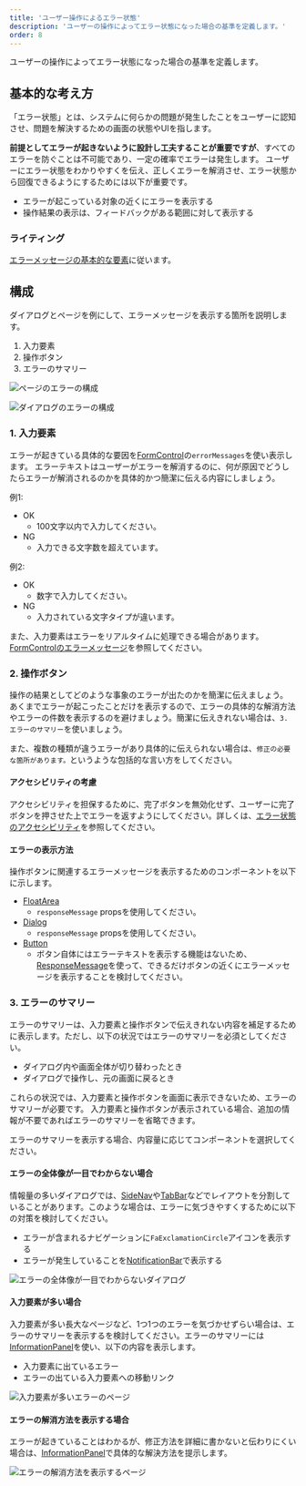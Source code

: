 ```yaml
---
title: 'ユーザー操作によるエラー状態'
description: 'ユーザーの操作によってエラー状態になった場合の基準を定義します。'
order: 8
---
```


ユーザーの操作によってエラー状態になった場合の基準を定義します。

## 基本的な考え方
「エラー状態」とは、システムに何らかの問題が発生したことをユーザーに認知させ、問題を解決するための画面の状態やUIを指します。

**前提としてエラーが起きないように設計し工夫することが重要ですが**、すべてのエラーを防ぐことは不可能であり、一定の確率でエラーは発生します。
ユーザーにエラー状態をわかりやすくを伝え、正しくエラーを解消させ、エラー状態から回復できるようにするためには以下が重要です。

- エラーが起こっている対象の近くにエラーを表示する
- 操作結果の表示は、フィードバックがある範囲に対して表示する

### ライティング
[エラーメッセージの基本的な要素](/products/contents/error-messages/#h2-2)に従います。


## 構成
ダイアログとページを例にして、エラーメッセージを表示する箇所を説明します。

1. 入力要素
2. 操作ボタン
3. エラーのサマリー

![ページのエラーの構成](./images/user-aciton-error_fullpage_structure.png)

![ダイアログのエラーの構成](./images/user-aciton-error_dialog_structure.png)

### 1. 入力要素
エラーが起きている具体的な要因を[FormControl](/products/components/form-control/)の`errorMessages`を使い表示します。
エラーテキストはユーザーがエラーを解消するのに、何が原因でどうしたらエラーが解消されるのかを具体的かつ簡潔に伝える内容にしましょう。

例1:
- OK
    - 100文字以内で入力してください。
- NG
    - 入力できる文字数を超えています。

例2:
- OK
    - 数字で入力してください。
- NG
    - 入力されている文字タイプが違います。

また、入力要素はエラーをリアルタイムに処理できる場合があります。[FormControlのエラーメッセージ](https://smarthr.design/products/components/form-control/#h4-4)を参照してください。


### 2. 操作ボタン
操作の結果としてどのような事象のエラーが出たのかを簡潔に伝えましょう。
あくまでエラーが起こったことだけを表示するので、エラーの具体的な解消方法やエラーの件数を表示するのを避けましょう。簡潔に伝えきれない場合は、`3. エラーのサマリー`を使いましょう。

また、複数の種類が違うエラーがあり具体的に伝えられない場合は、`修正の必要な箇所があります。`というような包括的な言い方をしてください。

#### アクセシビリティの考慮
アクセシビリティを担保するために、完了ボタンを無効化せず、ユーザーに完了ボタンを押させた上でエラーを返すようにしてください。詳しくは、[エラー状態のアクセシビリティ](https://smarthr.design/products/design-patterns/modal-ui/#h2-3)を参照してください。

#### エラーの表示方法
操作ボタンに関連するエラーメッセージを表示するためのコンポーネントを以下に示します。

- [FloatArea](/products/components/float-area/)
    - `responseMessage` propsを使用してください。
- [Dialog](/products/components/dialog/)
    - `responseMessage` propsを使用してください。
- [Button](/products/components/button/)
    - ボタン自体にはエラーテキストを表示する機能はないため、[ResponseMessage](/products/components/response-message/)を使って、できるだけボタンの近くにエラーメッセージを表示することを検討してください。

  
### 3. エラーのサマリー
エラーのサマリーは、入力要素と操作ボタンで伝えきれない内容を補足するために表示します。ただし、以下の状況ではエラーのサマリーを必須としてください。

- ダイアログ内や画面全体が切り替わったとき
- ダイアログで操作し、元の画面に戻るとき

これらの状況では、入力要素と操作ボタンを画面に表示できないため、エラーのサマリーが必要です。
入力要素と操作ボタンが表示されている場合、追加の情報が不要であればエラーのサマリーを省略できます。

エラーのサマリーを表示する場合、内容量に応じてコンポーネントを選択してください。

#### エラーの全体像が一目でわからない場合
情報量の多いダイアログでは、[SideNav](/products/components/side-nav/)や[TabBar](/products/components/tab-bar/)などでレイアウトを分割していることがあります。このような場合は、エラーに気づきやすくするために以下の対策を検討してください。

- エラーが含まれるナビゲーションに`FaExclamationCircle`アイコンを表示する
- エラーが発生していることを[NotificationBar](/products/components/notification-bar/)で表示する

![エラーの全体像が一目でわからないダイアログ](./images/user-aciton-error_dialog_not_clear_error.png)

#### 入力要素が多い場合
入力要素が多い長大なページなど、1つ1つのエラーを気づかせずらい場合は、エラーのサマリーを表示するを検討してください。エラーのサマリーには[InformationPanel](/products/components/information-panel/)を使い、以下の内容を表示します。

- 入力要素に出ているエラー
- エラーの出ている入力要素への移動リンク

![入力要素が多いエラーのページ](./images/user-aciton-error_too_many_inputs.png)

#### エラーの解消方法を表示する場合
エラーが起きていることはわかるが、修正方法を詳細に書かないと伝わりにくい場合は、[InformationPanel](/products/components/information-panel/)で具体的な解決方法を提示します。

![エラーの解消方法を表示するページ](./images/user-aciton-error_error_resolution.png)